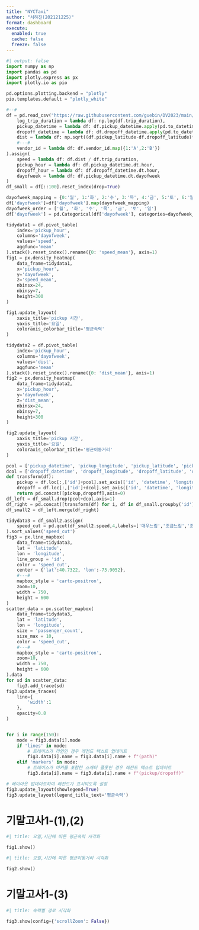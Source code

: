 ```yaml
---
title: "NYCTaxi"
author: "서하진(202121225)"
format: dashboard
execute: 
  enabled: true
  cache: false
  freeze: false
---
```

```python
#| output: false
import numpy as np
import pandas as pd
import plotly.express as px
import plotly.io as pio

pd.options.plotting.backend = "plotly"
pio.templates.default = "plotly_white"

#--#
df = pd.read_csv("https://raw.githubusercontent.com/guebin/DV2023/main/posts/NYCTaxi.csv").assign(
    log_trip_duration = lambda df: np.log(df.trip_duration),
    pickup_datetime = lambda df: df.pickup_datetime.apply(pd.to_datetime),
    dropoff_datetime = lambda df: df.dropoff_datetime.apply(pd.to_datetime),
    dist = lambda df: np.sqrt((df.pickup_latitude-df.dropoff_latitude)**2 + (df.pickup_longitude-df.dropoff_longitude)**2),
    #---#
    vendor_id = lambda df: df.vendor_id.map({1:'A',2:'B'})
).assign(
    speed = lambda df: df.dist / df.trip_duration,
    pickup_hour = lambda df: df.pickup_datetime.dt.hour,
    dropoff_hour = lambda df: df.dropoff_datetime.dt.hour,
    dayofweek = lambda df: df.pickup_datetime.dt.dayofweek
)
df_small = df[::100].reset_index(drop=True)

dayofweek_mapping = {0:'월', 1:'화', 2:'수', 3:'목', 4:'금', 5:'토', 6:'일'}
df['dayofweek']=df['dayofweek'].map(dayofweek_mapping)
dayofweek_order = ['월', '화', '수', '목', '금', '토', '일']
df['dayofweek'] = pd.Categorical(df['dayofweek'], categories=dayofweek_order, ordered=True)

tidydata1 = df.pivot_table(
    index='pickup_hour',
    columns='dayofweek',
    values='speed',
    aggfunc='mean'
).stack().reset_index().rename({0: 'speed_mean'}, axis=1)
fig1 = px.density_heatmap(
    data_frame=tidydata1,
    x='pickup_hour',
    y='dayofweek',
    z='speed_mean',
    nbinsx=24,
    nbinsy=7,
    height=300
)

fig1.update_layout(
    xaxis_title='pickup 시간',
    yaxis_title='요일',
    coloraxis_colorbar_title='평균속력'
)

tidydata2 = df.pivot_table(
    index='pickup_hour',
    columns='dayofweek',
    values='dist',
    aggfunc='mean'
).stack().reset_index().rename({0: 'dist_mean'}, axis=1)
fig2 = px.density_heatmap(
    data_frame=tidydata2,
    x='pickup_hour',
    y='dayofweek',
    z='dist_mean',
    nbinsx=24,
    nbinsy=7,
    height=300
)

fig2.update_layout(
    xaxis_title='pickup 시간',
    yaxis_title='요일',
    coloraxis_colorbar_title='평균이동거리'
)

pcol = ['pickup_datetime', 'pickup_longitude', 'pickup_latitude', 'pickup_hour']
dcol = ['dropoff_datetime', 'dropoff_longitude', 'dropoff_latitude', 'dropoff_hour']
def transform(df):
    pickup = df.loc[:,['id']+pcol].set_axis(['id', 'datetime', 'longitude', 'latitude', 'hour'],axis=1).assign(type = 'pickup')
    dropoff = df.loc[:,['id']+dcol].set_axis(['id', 'datetime', 'longitude', 'latitude', 'hour'],axis=1).assign(type = 'dropoff')
    return pd.concat([pickup,dropoff],axis=0)
df_left = df_small.drop(pcol+dcol,axis=1)
df_right = pd.concat([transform(df) for i, df in df_small.groupby('id')]).reset_index(drop=True)
df_small2 = df_left.merge(df_right)

tidydata3 = df_small2.assign(
    speed_cut = pd.qcut(df_small2.speed,4,labels=['매우느림','조금느림','조금빠름','매우빠름'])
).sort_values('speed_cut')
fig3 = px.line_mapbox(
    data_frame=tidydata3,
    lat = 'latitude',
    lon = 'longitude',
    line_group = 'id',
    color = 'speed_cut',
    center = {'lat':40.7322, 'lon':-73.9052},
    #---#
    mapbox_style = 'carto-positron',
    zoom=10,
    width = 750,
    height = 600    
)
scatter_data = px.scatter_mapbox(
    data_frame=tidydata3,
    lat = 'latitude',
    lon = 'longitude',
    size = 'passenger_count',
    size_max = 10,
    color = 'speed_cut',
    #---#
    mapbox_style = 'carto-positron',
    zoom=10,
    width = 750,
    height = 600    
).data 
for sd in scatter_data: 
    fig3.add_trace(sd)
fig3.update_traces(
    line={
        'width':1
    },
    opacity=0.8
)


for i in range(150):
    mode = fig3.data[i].mode
    if 'lines' in mode:
        # 트레이스가 라인인 경우 레전드 텍스트 업데이트
        fig3.data[i].name = fig3.data[i].name + f"(path)"
    elif 'markers' in mode:
        # 트레이스가 마커를 포함한 스캐터 플롯인 경우 레전드 텍스트 업데이트
        fig3.data[i].name = fig3.data[i].name + f"(pickup/dropoff)"

# 레이아웃 업데이트하여 레전드가 표시되도록 설정
fig3.update_layout(showlegend=True)
fig3.update_layout(legend_title_text='평균속력')


```



# 기말고사1-(1),(2)

```python
#| title: 요일,시간에 따른 평균속력 시각화        

fig1.show()
```

```python
#| title: 요일,시간에 따른 평균이동거리 시각화        

fig2.show()
```

# 기말고사1-(3)

```python
#| title: 속력별 경로 시각화

fig3.show(config={'scrollZoom': False})
```